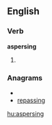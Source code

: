 
==English==

===Verb===
'''aspersing'''

# {{present participle of|[[asperse]]}}

===Anagrams===
* {{alphagram|aeginprss}}
* [[repassing#English|repassing]]


[[hu:aspersing]]